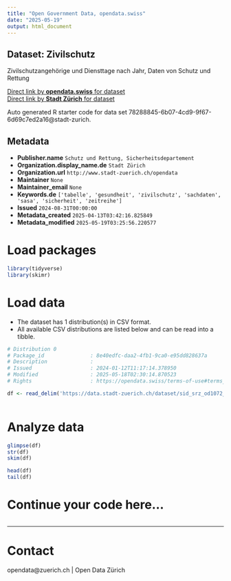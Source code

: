 ```yaml
---
title: "Open Government Data, opendata.swiss"
date: "2025-05-19"
output: html_document
---
```


## Dataset: Zivilschutz

Zivilschutzangehörige und Diensttage nach Jahr, Daten von Schutz und Rettung

[Direct link by **opendata.swiss** for dataset](https://opendata.swiss/de/dataset/zivilschutz)<br>
[Direct link by **Stadt Zürich** for dataset](https://data.stadt-zuerich.ch/dataset/sid_srz_od1072_zivilschutz_jahr)

Auto generated R starter code for data set 78288845-6b07-4cd9-9f67-6d69c7ed2a16@stadt-zurich.

## Metadata

- **Publisher.name** `Schutz und Rettung, Sicherheitsdepartement`
- **Organization.display_name.de** `Stadt Zürich`
- **Organization.url** `http://www.stadt-zuerich.ch/opendata`
- **Maintainer** `None`
- **Maintainer_email** `None`
- **Keywords.de** `['tabelle', 'gesundheit', 'zivilschutz', 'sachdaten', 'sasa', 'sicherheit', 'zeitreihe']`
- **Issued** `2024-08-31T00:00:00`
- **Metadata_created** `2025-04-13T03:42:16.825849`
- **Metadata_modified** `2025-05-19T03:25:56.220577`


# Load packages

```r

library(tidyverse)
library(skimr)

```

# Load data

-   The dataset has 1 distribution(s) in CSV format.
-   All available CSV distributions are listed below and can be read into a tibble.

```r

# Distribution 0
# Package_id               : 8e40edfc-daa2-4fb1-9ca0-e95dd828637a
# Description              : 
# Issued                   : 2024-01-12T11:17:14.378950
# Modified                 : 2025-05-18T02:30:14.870523
# Rights                   : https://opendata.swiss/terms-of-use#terms_open

df <- read_delim('https://data.stadt-zuerich.ch/dataset/sid_srz_od1072_zivilschutz_jahr/download/GES107OD1072.csv')



```

# Analyze data

```r

glimpse(df)
str(df)
skim(df)

head(df)
tail(df)

```

# Continue your code here...

```r

```

------------------------------------------------------------------------

# Contact

opendata@zuerich.ch | Open Data Zürich
